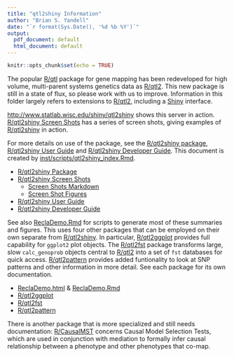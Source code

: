 ```yaml
---
title: "qtl2shiny Information"
author: "Brian S. Yandell"
date: "`r format(Sys.Date(), '%d %b %Y')`"
output:
  pdf_document: default
  html_document: default
---
```


```r
knitr::opts_chunk$set(echo = TRUE)
```

The popular [R/qtl](http://www.rqtl.org) package for gene mapping has been redeveloped for high volume, multi-parent systems genetics data as [R/qtl2](http://www.rqtl.org/qtl2). This new package is still in a state of flux, so please work with us to improve. Information in this folder largely refers to extensions to [R/qtl2](http://www.rqtl.org/qtl2), including a [Shiny](http://shiny.rstudio.org) interface.

<http://www.statlab.wisc.edu/shiny/qtl2shiny> shows this server in action.
[R/qtl2shiny Screen Shots](screenshots.html) has a series of screen shots, giving examples of [R/qtl2shiny](https://github.com/byandell/qtl2shiny) in action.

For more details on use of the package, see the 
[R/qtl2shiny package](https://github.com/byandell/qtl2shiny),
[R/qtl2shiny User Guide](https://github.com/byandell/qtl2shiny/blob/master/vignettes/UserGuide.Rmd) and [R/qtl2shiny Developer Guide](https://github.com/byandell/qtl2shiny/blob/master/vignettes/DeveloperGuide.Rmd). This document is created by [inst/scripts/qtl2shiny_index.Rmd](https://github.com/byandell/qtl2shiny/blob/master/inst/scripts/qtl2shiny_index.Rmd).

- [R/qtl2shiny Package](https://github.com/byandell/qtl2shiny)
- [R/qtl2shiny Screen Shots](screenshots.html)
    + [Screen Shots Markdown](https://github.com/byandell/qtl2shiny/blob/master/inst/figs/screenshots.Rmd)
    + [Screen Shot Figures](figs)
- [R/qtl2shiny User Guide](https://github.com/byandell/qtl2shiny/blob/master/vignettes/UserGuide.Rmd)
- [R/qtl2shiny Developer Guide](https://github.com/byandell/qtl2shiny/blob/master/vignettes/DeveloperGuide.Rmd)

See also
[ReclaDemo.Rmd](https://github.com/byandell/qtl2shiny/blob/master/inst/scripts/ReclaDemo.Rmd) for scripts to generate most of these summaries and figures.
This uses four other packages that can be employed on their own separate from [R/qtl2shiny](https://github.com/byandell/qtl2shiny). In particular, [R/qtl2ggplot](https://github.com/byandell/qtl2ggplot) provides full capability for `ggplot2` plot objects. The [R/qtl2fst](https://github.com/rqtl/qtl2fst) package transforms large, slow `calc_genoprob` objects central to [R/qtl2](http://www.rqtl.org/qtl2) into a set of `fst` databases for quick access. [R/qtl2pattern](https://github.com/byandell/qtl2pattern) provides added funtionality to look at SNP patterns and other information in more detail. See each package for its own documentation. 

- [ReclaDemo.html](ReclaDemo.html) & [ReclaDemo.Rmd](https://github.com/byandell/qtl2shiny/blob/master/inst/scripts/ReclaDemo.Rmd)
- [R/qtl2ggplot](https://github.com/byandell/qtl2ggplot)
- [R/qtl2fst](https://github.com/rqtl/qtl2fst)
- [R/qtl2pattern](https://github.com/byandell/qtl2pattern)

There is another package that is more specialized and still needs documentation:
[R/CausalMST](https://github.com/byandell/CausalMST) concerns Causal Model Selection Tests, which are used in conjunction with mediation to formally infer causal relationship between a phenotype and other phenotypes that co-map.